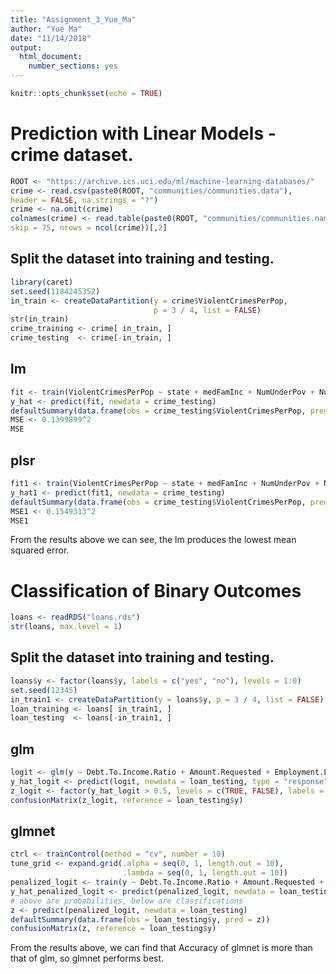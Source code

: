 ```yaml
---
title: "Assignment_3_Yue_Ma"
author: "Yue Ma"
date: "11/14/2018"
output:
  html_document:
    number_sections: yes
---
```


```r
knitr::opts_chunk$set(echo = TRUE)
```

# Prediction with Linear Models - crime dataset.
```r
ROOT <- "https://archive.ics.uci.edu/ml/machine-learning-databases/"
crime <- read.csv(paste0(ROOT, "communities/communities.data"),
header = FALSE, na.strings = "?")
crime <- na.omit(crime)
colnames(crime) <- read.table(paste0(ROOT, "communities/communities.names"),
skip = 75, nrows = ncol(crime))[,2]
```

## Split the dataset into training and testing.
```r
library(caret)
set.seed(1184245352) 
in_train <- createDataPartition(y = crime$ViolentCrimesPerPop,
                                p = 3 / 4, list = FALSE)
str(in_train)
crime_training <- crime[ in_train, ]
crime_testing  <- crime[-in_train, ]
```

## lm
```r
fit <- train(ViolentCrimesPerPop ~ state + medFamInc + NumUnderPov + NumIlleg, data = crime_training, method = "lm", preProcess = c("center", "scale"))
y_hat <- predict(fit, newdata = crime_testing)
defaultSummary(data.frame(obs = crime_testing$ViolentCrimesPerPop, pred = y_hat))
MSE <- 0.1399899^2
MSE
```
## plsr
```r
fit1 <- train(ViolentCrimesPerPop ~ state + medFamInc + NumUnderPov + NumIlleg, data = crime_training, method = "pls", preProcess = c("center", "scale"))
y_hat1 <- predict(fit1, newdata = crime_testing)
defaultSummary(data.frame(obs = crime_testing$ViolentCrimesPerPop, pred = y_hat1))
MSE1 <- 0.1549313^2
MSE1
```

From the results above we can see, the lm produces the lowest mean squared error.

# Classification of Binary Outcomes

```r
loans <- readRDS("loans.rds")
str(loans, max.level = 1)
```

## Split the dataset into training and testing.
```r
loans$y <- factor(loans$y, labels = c("yes", "no"), levels = 1:0)
set.seed(12345)
in_train1 <- createDataPartition(y = loans$y, p = 3 / 4, list = FALSE)
loan_training <- loans[ in_train1, ]
loan_testing  <- loans[-in_train1, ]
```

## glm
```r
logit <- glm(y ~ Debt.To.Income.Ratio + Amount.Requested + Employment.Length, data = loan_training, family = binomial(link = "logit"))
y_hat_logit <- predict(logit, newdata = loan_testing, type = "response") 
z_logit <- factor(y_hat_logit > 0.5, levels = c(TRUE, FALSE), labels = c("yes", "no")) 
confusionMatrix(z_logit, reference = loan_testing$y)
```


## glmnet
```r
ctrl <- trainControl(method = "cv", number = 10)
tune_grid <- expand.grid(.alpha = seq(0, 1, length.out = 10),
                         .lambda = seq(0, 1, length.out = 10))
penalized_logit <- train(y ~ Debt.To.Income.Ratio + Amount.Requested + Employment.Length, data = loan_training, method = "glmnet", trControl = ctrl, tuneGrid = tune_grid, preProcess = c("center", "scale"))
y_hat_penalized_logit <- predict(penalized_logit, newdata = loan_testing, type = "prob")$yes
# above are probabilities, below are classifications
z <- predict(penalized_logit, newdata = loan_testing) 
defaultSummary(data.frame(obs = loan_testing$y, pred = z))
confusionMatrix(z, reference = loan_testing$y)
```
From the results above, we can find that Accuracy of glmnet is more than that of glm, so glmnet performs best.
